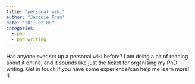 ```yaml
---
title: "personal wiki"
author: "Jacquie Tran"
date: "2011-02-08"
categories:
  - phd
  - phd writing
---
```


Has anyone ever set up a personal wiki before? I am doing a bit of reading about it online, and it sounds like just the ticket for organising my PhD writing. Get in touch if you have some experience/can help me learn more! :)